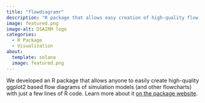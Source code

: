 ```yaml
---
title: "flowdiagramr"
description: "R package that allows easy creation of high-quality flow diagrams."
image: featured.png
image-alt: DSAIRM logo
categories:
  - R Package
  - Visualization
about:
  template: solana
  image: featured.png
---
```


We developed an R package that allows anyone to easily create high-quality ggplot2 based flow diagrams of simulation models (and other flowcharts) with just a few lines of R code. Learn more about it [on the package website](https://andreashandel.github.io/flowdiagramr/).
